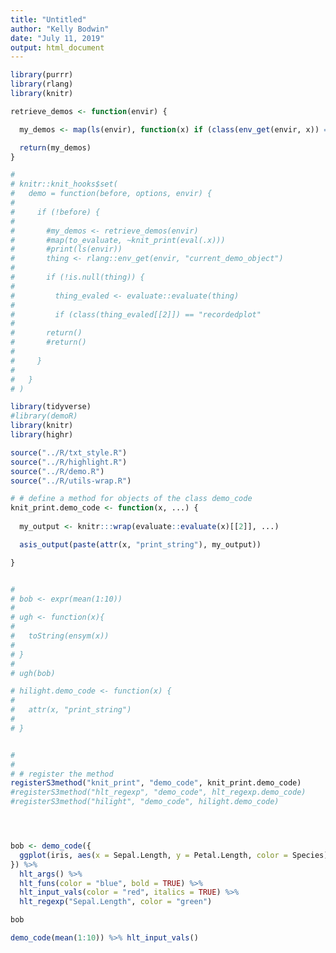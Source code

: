 ```yaml
---
title: "Untitled"
author: "Kelly Bodwin"
date: "July 11, 2019"
output: html_document
---
```


```r

library(purrr)
library(rlang)
library(knitr)

retrieve_demos <- function(envir) {

  my_demos <- map(ls(envir), function(x) if (class(env_get(envir, x)) == "demo_code") return(x) ) %>% unlist()

  return(my_demos)
}

# 
# knitr::knit_hooks$set(
#   demo = function(before, options, envir) {
#     
#     if (!before) {
#       
#       #my_demos <- retrieve_demos(envir)
#       #map(to_evaluate, ~knit_print(eval(.x)))
#       #print(ls(envir))
#       thing <- rlang::env_get(envir, "current_demo_object")
#       
#       if (!is.null(thing)) {
#         
#         thing_evaled <- evaluate::evaluate(thing)
#         
#         if (class(thing_evaled[[2]]) == "recordedplot"
#       
#       return()
#       #return()
#       
#     }
# 
#   }
# )
```



```r
library(tidyverse)
#library(demoR)
library(knitr)
library(highr)

source("../R/txt_style.R")
source("../R/highlight.R")
source("../R/demo.R")
source("../R/utils-wrap.R")

# # define a method for objects of the class demo_code
knit_print.demo_code <- function(x, ...) {
  
  my_output <- knitr:::wrap(evaluate::evaluate(x)[[2]], ...)

  asis_output(paste(attr(x, "print_string"), my_output))

}


# 
# bob <- expr(mean(1:10))
# 
# ugh <- function(x){
# 
#   toString(ensym(x))
# 
# }
# 
# ugh(bob)

# hilight.demo_code <- function(x) {
#   
#   attr(x, "print_string")
#   
# }


# 
# 
# # register the method
registerS3method("knit_print", "demo_code", knit_print.demo_code)
#registerS3method("hlt_regexp", "demo_code", hlt_regexp.demo_code)
#registerS3method("hilight", "demo_code", hilight.demo_code)




bob <- demo_code({
  ggplot(iris, aes(x = Sepal.Length, y = Petal.Length, color = Species)) + geom_point()
}) %>%
  hlt_args() %>%
  hlt_funs(color = "blue", bold = TRUE) %>%
  hlt_input_vals(color = "red", italics = TRUE) %>%
  hlt_regexp("Sepal.Length", color = "green")

bob

```

```r

demo_code(mean(1:10)) %>% hlt_input_vals()
```


